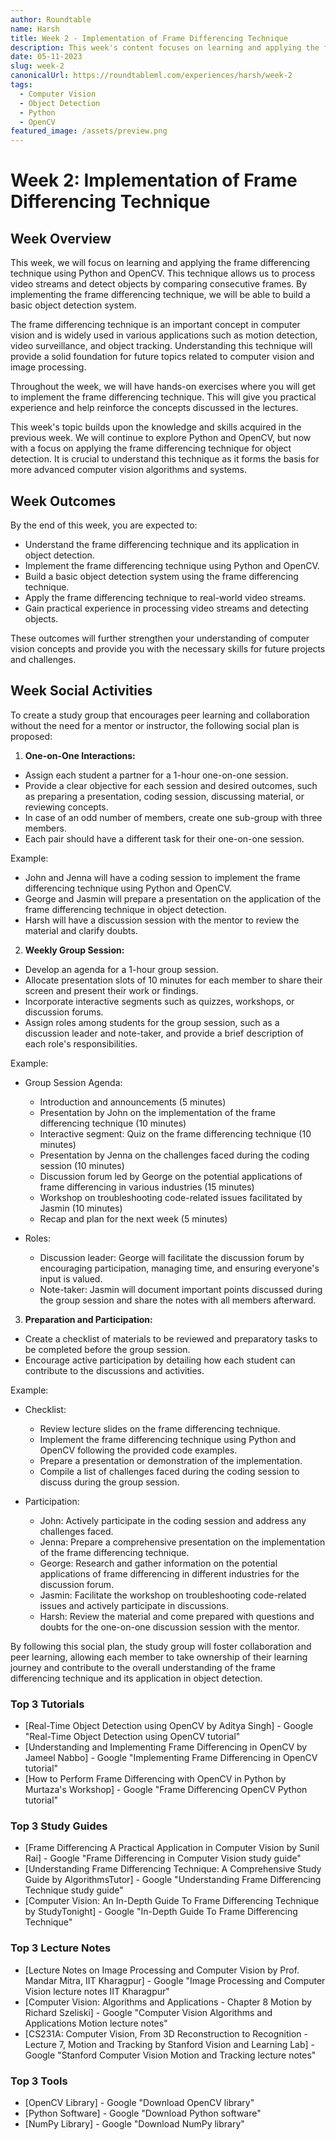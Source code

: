 ```yaml
---
author: Roundtable
name: Harsh
title: Week 2 - Implementation of Frame Differencing Technique
description: This week's content focuses on learning and applying the frame differencing technique using Python and OpenCV. By implementing this technique, you will be able to build a basic object detection system and gain practical experience in processing video streams and detecting objects.
date: 05-11-2023
slug: week-2
canonicalUrl: https://roundtableml.com/experiences/harsh/week-2
tags:
  - Computer Vision
  - Object Detection
  - Python
  - OpenCV
featured_image: /assets/preview.png
---
```


# Week 2: Implementation of Frame Differencing Technique

## Week Overview

This week, we will focus on learning and applying the frame differencing technique using Python and OpenCV. This technique allows us to process video streams and detect objects by comparing consecutive frames. By implementing the frame differencing technique, we will be able to build a basic object detection system.

The frame differencing technique is an important concept in computer vision and is widely used in various applications such as motion detection, video surveillance, and object tracking. Understanding this technique will provide a solid foundation for future topics related to computer vision and image processing.

Throughout the week, we will have hands-on exercises where you will get to implement the frame differencing technique. This will give you practical experience and help reinforce the concepts discussed in the lectures.

This week's topic builds upon the knowledge and skills acquired in the previous week. We will continue to explore Python and OpenCV, but now with a focus on applying the frame differencing technique for object detection. It is crucial to understand this technique as it forms the basis for more advanced computer vision algorithms and systems.

## Week Outcomes

By the end of this week, you are expected to:

- Understand the frame differencing technique and its application in object detection.
- Implement the frame differencing technique using Python and OpenCV.
- Build a basic object detection system using the frame differencing technique.
- Apply the frame differencing technique to real-world video streams.
- Gain practical experience in processing video streams and detecting objects.

These outcomes will further strengthen your understanding of computer vision concepts and provide you with the necessary skills for future projects and challenges.

## Week Social Activities

To create a study group that encourages peer learning and collaboration without the need for a mentor or instructor, the following social plan is proposed:

1. **One-on-One Interactions:**

- Assign each student a partner for a 1-hour one-on-one session.
- Provide a clear objective for each session and desired outcomes, such as preparing a presentation, coding session, discussing material, or reviewing concepts.
- In case of an odd number of members, create one sub-group with three members.
- Each pair should have a different task for their one-on-one session.

Example:

- John and Jenna will have a coding session to implement the frame differencing technique using Python and OpenCV.
- George and Jasmin will prepare a presentation on the application of the frame differencing technique in object detection.
- Harsh will have a discussion session with the mentor to review the material and clarify doubts.

2. **Weekly Group Session:**

- Develop an agenda for a 1-hour group session.
- Allocate presentation slots of 10 minutes for each member to share their screen and present their work or findings.
- Incorporate interactive segments such as quizzes, workshops, or discussion forums.
- Assign roles among students for the group session, such as a discussion leader and note-taker, and provide a brief description of each role's responsibilities.

Example:

- Group Session Agenda:

  - Introduction and announcements (5 minutes)
  - Presentation by John on the implementation of the frame differencing technique (10 minutes)
  - Interactive segment: Quiz on the frame differencing technique (10 minutes)
  - Presentation by Jenna on the challenges faced during the coding session (10 minutes)
  - Discussion forum led by George on the potential applications of frame differencing in various industries (15 minutes)
  - Workshop on troubleshooting code-related issues facilitated by Jasmin (10 minutes)
  - Recap and plan for the next week (5 minutes)

- Roles:
  - Discussion leader: George will facilitate the discussion forum by encouraging participation, managing time, and ensuring everyone's input is valued.
  - Note-taker: Jasmin will document important points discussed during the group session and share the notes with all members afterward.

3. **Preparation and Participation:**

- Create a checklist of materials to be reviewed and preparatory tasks to be completed before the group session.
- Encourage active participation by detailing how each student can contribute to the discussions and activities.

Example:

- Checklist:

  - Review lecture slides on the frame differencing technique.
  - Implement the frame differencing technique using Python and OpenCV following the provided code examples.
  - Prepare a presentation or demonstration of the implementation.
  - Compile a list of challenges faced during the coding session to discuss during the group session.

- Participation:
  - John: Actively participate in the coding session and address any challenges faced.
  - Jenna: Prepare a comprehensive presentation on the implementation of the frame differencing technique.
  - George: Research and gather information on the potential applications of frame differencing in different industries for the discussion forum.
  - Jasmin: Facilitate the workshop on troubleshooting code-related issues and actively participate in discussions.
  - Harsh: Review the material and come prepared with questions and doubts for the one-on-one discussion session with the mentor.

By following this social plan, the study group will foster collaboration and peer learning, allowing each member to take ownership of their learning journey and contribute to the overall understanding of the frame differencing technique and its application in object detection.

### Top 3 Tutorials

- [Real-Time Object Detection using OpenCV by Aditya Singh] - Google "Real-Time Object Detection using OpenCV tutorial"
- [Understanding and Implementing Frame Differencing in OpenCV by Jameel Nabbo] - Google "Implementing Frame Differencing in OpenCV tutorial"
- [How to Perform Frame Differencing with OpenCV in Python by Murtaza's Workshop] - Google "Frame Differencing OpenCV Python tutorial"

### Top 3 Study Guides

- [Frame Differencing A Practical Application in Computer Vision by Sunil Rai] - Google "Frame Differencing in Computer Vision study guide"
- [Understanding Frame Differencing Technique: A Comprehensive Study Guide by AlgorithmsTutor] - Google "Understanding Frame Differencing Technique study guide"
- [Computer Vision: An In-Depth Guide To Frame Differencing Technique by StudyTonight] - Google "In-Depth Guide To Frame Differencing Technique"

### Top 3 Lecture Notes

- [Lecture Notes on Image Processing and Computer Vision by Prof. Mandar Mitra, IIT Kharagpur] - Google "Image Processing and Computer Vision lecture notes IIT Kharagpur"
- [Computer Vision: Algorithms and Applications - Chapter 8 Motion by Richard Szeliski] - Google "Computer Vision Algorithms and Applications Motion lecture notes"
- [CS231A: Computer Vision, From 3D Reconstruction to Recognition - Lecture 7, Motion and Tracking by Stanford Vision and Learning Lab] - Google "Stanford Computer Vision Motion and Tracking lecture notes"

### Top 3 Tools

- [OpenCV Library] - Google "Download OpenCV library"
- [Python Software] - Google "Download Python software"
- [NumPy Library] - Google "Download NumPy library"
